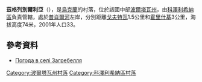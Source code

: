 {{coord|49|24|6|N|33|51|50|E|scale:100000_region:UA|display=title}}

'''茲格列別爾利亞'''（{{lang-uk|Загребелля}}），是[[烏克蘭|烏克蘭]]的村落，位於該國中部[[波爾塔瓦州|波爾塔瓦州]]，由[[科澤利希納區|科澤利希納區]]負責管轄，處於[[普肖爾河|普肖爾河]]左岸，分別距離[[戈夫特瓦_(科澤利希納區)|戈夫特瓦]]1.5公里和[[霍里什基|霍里什基]]3公里，海拔高度74米，2001年人口33。

==參考資料==
* [http://weather.in.ua/ua/poltavskaja/8194 Погода в селі Загребелля] {{Wayback|url=http://weather.in.ua/ua/poltavskaja/8194 |date=20111219202235 }}

{{DEFAULTSORT:Загребелля}}
[[Category:波爾塔瓦州村落|Category:波爾塔瓦州村落]]
[[Category:科澤利希納區村落|Category:科澤利希納區村落]]


{{Poltava-geo-stub}}